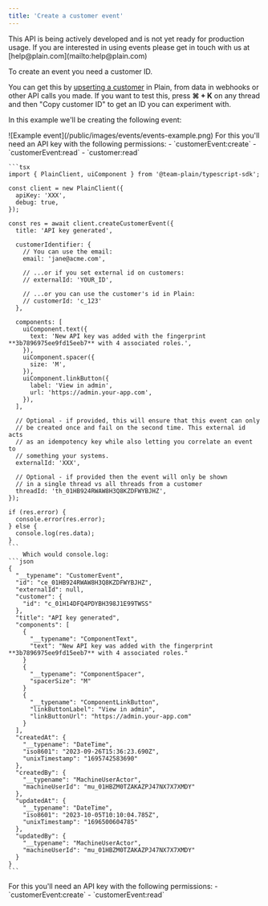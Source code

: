 ```yaml
---
title: 'Create a customer event'
---
```


<Warning>
  This API is being actively developed and is not yet ready for production usage. If you are
  interested in using events please get in touch with us at [help@plain.com](mailto:help@plain.com)
</Warning>

To create an event you need a customer ID.

You can get this by [upserting a customer](/pages/graphql/customers/upsert) in Plain, from data in webhooks or other API calls you made. If you want to test this, press **⌘ + K** on any thread and then "Copy customer ID" to get an ID you can experiment with.

In this example we'll be creating the following event:

<Frame>![Example event](/public/images/events/events-example.png)</Frame>

<Tabs>
  <Tab title="Typescript SDK">
    For this you'll need an API key with the following permissions:
    - `customerEvent:create`
    - `customerEvent:read`
    - `customer:read`

    ```tsx
    import { PlainClient, uiComponent } from '@team-plain/typescript-sdk';

    const client = new PlainClient({
      apiKey: 'XXX',
      debug: true,
    });

    const res = await client.createCustomerEvent({
      title: 'API key generated',

      customerIdentifier: {
        // You can use the email:
        email: 'jane@acme.com',

        // ...or if you set external id on customers:
        // externalId: 'YOUR_ID',

        // ...or you can use the customer's id in Plain:
        // customerId: 'c_123'
      },

      components: [
        uiComponent.text({
          text: 'New API key was added with the fingerprint **3b7896975ee9fd15eeb7** with 4 associated roles.',
        }),
        uiComponent.spacer({
          size: 'M',
        }),
        uiComponent.linkButton({
          label: 'View in admin',
          url: 'https://admin.your-app.com',
        }),
      ],

      // Optional - if provided, this will ensure that this event can only
      // be created once and fail on the second time. This external id acts
      // as an idempotency key while also letting you correlate an event to
      // something your systems.
      externalId: 'XXX',

      // Optional - if provided then the event will only be shown
      // in a single thread vs all threads from a customer
      threadId: 'th_01HB924RWAW8H3Q8KZDFWYBJHZ',
    });

    if (res.error) {
      console.error(res.error);
    } else {
      console.log(res.data);
    }
    ```
        Which would console.log:
    ```json
    {
      "__typename": "CustomerEvent",
      "id": "ce_01HB924RWAW8H3Q8KZDFWYBJHZ",
      "externalId": null,
      "customer": {
        "id": "c_01H14DFQ4PDYBH398J1E99TWSS"
      },
      "title": "API key generated",
      "components": [
        {
          "__typename": "ComponentText",
          "text": "New API key was added with the fingerprint **3b7896975ee9fd15eeb7** with 4 associated roles."
        }
        {
          "__typename": "ComponentSpacer",
          "spacerSize": "M"
        }
        {
          "__typename": "ComponentLinkButton",
          "linkButtonLabel": "View in admin",
          "linkButtonUrl": "https://admin.your-app.com"
        }
      ],
      "createdAt": {
        "__typename": "DateTime",
        "iso8601": "2023-09-26T15:36:23.690Z",
        "unixTimestamp": "1695742583690"
      },
      "createdBy": {
        "__typename": "MachineUserActor",
        "machineUserId": "mu_01HBZM0TZAKAZPJ47NX7X7XMDY"
      },
      "updatedAt": {
        "__typename": "DateTime",
        "iso8601": "2023-10-05T10:10:04.785Z",
        "unixTimestamp": "1696500604785"
      },
      "updatedBy": {
        "__typename": "MachineUserActor",
        "machineUserId": "mu_01HBZM0TZAKAZPJ47NX7X7XMDY"
      }
    }
    ```

  </Tab>
  <Tab title="GraphQL">
    For this you'll need an API key with the following permissions:
    - `customerEvent:create`
    - `customerEvent:read`

<Snippet file="graphql/create-customer-event.mdx" />

  </Tab>
</Tabs>

